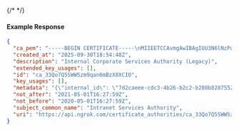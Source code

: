 {/* <!-- Code generated for API Clients. DO NOT EDIT. --> */}

#### Example Response
```json
{
  "ca_pem": "-----BEGIN CERTIFICATE-----\nMIIEETCCAvmgAwIBAgIUU3N6lNzPqar4400cLQMcVHFl+mEwDQYJKoZIhvcNAQEL\nBQAwgZcxCzAJBgNVBAYTAkFVMQwwCgYDVQQIDANOU1cxDzANBgNVBAcMBlN5ZG5l\neTEZMBcGA1UECgwQRHJvcGJlYXIgUHR5IEx0ZDEkMCIGA1UEAwwbSW50cmFuZXQg\nU2VydmljZXMgQXV0aG9yaXR5MSgwJgYJKoZIhvcNAQkBFhlzZWN1cml0eUBkcm9w\nYmVhci5leGFtcGxlMB4XDTIwMDUwMTE2Mjc1OVoXDTIxMDUwMTE2Mjc1OVowgZcx\nCzAJBgNVBAYTAkFVMQwwCgYDVQQIDANOU1cxDzANBgNVBAcMBlN5ZG5leTEZMBcG\nA1UECgwQRHJvcGJlYXIgUHR5IEx0ZDEkMCIGA1UEAwwbSW50cmFuZXQgU2Vydmlj\nZXMgQXV0aG9yaXR5MSgwJgYJKoZIhvcNAQkBFhlzZWN1cml0eUBkcm9wYmVhci5l\neGFtcGxlMIIBIjANBgkqhkiG9w0BAQEFAAOCAQ8AMIIBCgKCAQEA7y/EAN0yZkA0\nnRpMBfomnnS8KMWHb90kvGfhkCDR8WCQz5mX7eDEYDthRQrEgp63qtJ7IoCM5f0A\nUD6J2m/mZecP7SfA8OuTAZ7UyRixpZh0zJQSgj24Sh1LQuYci0DNXrei+R1qBvd+\npmpZwkKygNrbZYe3oY1PZ3jEYPSAQzIObDF7LhdhLLrcfWa9BHOGMLnALNMY558b\nvoijTCEmRrSavdvrAS9LDRipEXT8EQOWZZT9VbPtgSBalvStdoupAptmPIWjXftf\nWi1kry+P0xVFZG9iZwUeAT6fSJ+gJD8M1UXWaQbocYrctESP0sZEFM3rzdWqrZb7\n3cH3K5OCvwIDAQABo1MwUTAdBgNVHQ4EFgQUsZdchgUimRHLiPRWw51+DGBmlfMw\nHwYDVR0jBBgwFoAUsZdchgUimRHLiPRWw51+DGBmlfMwDwYDVR0TAQH/BAUwAwEB\n/zANBgkqhkiG9w0BAQsFAAOCAQEANk25tt8sSfn6Qu1bbhWRbjKgS5z+j9LqyCna\nv3fbSchMthaQR7w0vL69ayroeYdqDZkRMmHjuYKY4NyqyXkkaqVO63wEicCo55d9\npIKuPzc/7xwdRephosjGTQ4QaQ4OnrdpJZieI92m9ODexgsab84AYmwNpbGOI/tK\nnPsQr8x1RfLs2gbBwQ4MYVM3tQQbX0o+yve5nz/NCOq4vdG+eKON5u6VYMkOOg9F\nVyNY1iISQkpNk/AF6Vi9BGuDb5Hg0phEl1Q0ntCO7ZHAUHjy0ucqXZiXoXdXZcs3\n3zKKLUKva59EDBZ5TUucvXh8VemBtNc6hd1mX4Tq7lAreG9pjQ==\n-----END CERTIFICATE-----\n",
  "created_at": "2025-09-30T18:54:48Z",
  "description": "Internal Corporate Services Authority (Legacy)",
  "extended_key_usages": [],
  "id": "ca_33Qo7Q5SWW5zm9qan6mBzX8XCIO",
  "key_usages": [],
  "metadata": "{\"internal_id\": \"7d2caeee-cdc3-4b26-b2c2-b280b8287552\"}",
  "not_after": "2021-05-01T16:27:59Z",
  "not_before": "2020-05-01T16:27:59Z",
  "subject_common_name": "Intranet Services Authority",
  "uri": "https://api.ngrok.com/certificate_authorities/ca_33Qo7Q5SWW5zm9qan6mBzX8XCIO"
}

```